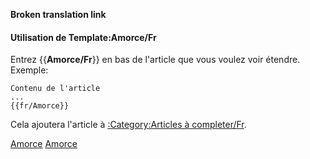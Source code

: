 <noinclude>'''Broken translation link'''{{en/-}}</noinclude>{{fr/Fenêtre de message| type  = annonce
| image = StubIcon.png
| texte = <strong>Amorce</strong><br>Cet article est une amorce. Merci, si vous le pouvez, [{{fullurl:{{NAMESPACE}}:{{PAGENAME}}|action=edit}} de le compléter].
}}<includeonly>{{{1|[[Category:fr/Articles à completer]]}}}</includeonly><noinclude>

====Utilisation de Template:Amorce/Fr====
Entrez <nowiki>{{</nowiki>'''Amorce/Fr'''<nowiki>}}</nowiki> en bas de l'article que vous voulez voir étendre. Exemple:
<pre>
Contenu de l'article
...
{{fr/Amorce}}
</pre>
Cela ajoutera l'article à [[Category/fr/Articles à completer|:Category:Articles à completer/Fr]].

[[Category:fr/Modèles|Amorce]][[Category:fr/Fenêtres de message|Amorce]]</noinclude>